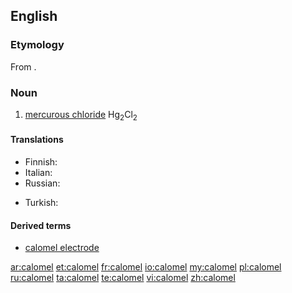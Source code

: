 ==English==

===Etymology===
From {{etyl|fr|en}} {{term|calomel|lang=fr}}.

===Noun===
{{en-noun|-}}

# {{context|inorganic compound}} [[mercurous chloride]] Hg<sub>2</sub>Cl<sub>2</sub>

====Translations====
{{trans-top|mercurous chloride}}
* Finnish: {{t|fi|kalomeli}}
* Italian: {{t-|it|calomelano|m}}
* Russian: {{t+|ru|каломель|f|tr=kalomél'}}
{{trans-mid}}
* Turkish: {{t+|tr|kalomel}}
{{trans-bottom}}

====Derived terms====
* [[calomel electrode]]

[[ar:calomel]]
[[et:calomel]]
[[fr:calomel]]
[[io:calomel]]
[[my:calomel]]
[[pl:calomel]]
[[ru:calomel]]
[[ta:calomel]]
[[te:calomel]]
[[vi:calomel]]
[[zh:calomel]]